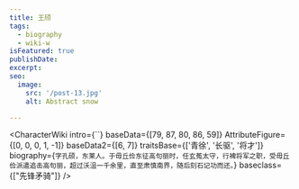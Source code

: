 ```yaml
---
title: 王颀
tags:
  - biography
  - wiki-w
isFeatured: true
publishDate:
excerpt:
seo:
  image:
    src: '/post-13.jpg'
    alt: Abstract snow

---
```



<CharacterWiki
  intro={``}
  baseData={[79, 87, 80, 86, 59]}
  AttributeFigure={[0, 0, 0, 1, -1]}
  baseData2={[6, 7]}
  traitsBase={['青徐', '长驱', '将才']}
  biography={`字孔硕，东莱人。于毋丘俭东征高句丽时，任玄菟太守，行裨将军之职，受毋丘俭派遣追击高句丽，超过沃沮一千余里，直至肃慎南界，随后刻石记功而还。`}
  baseclass={["先锋矛骑"]}
/>
